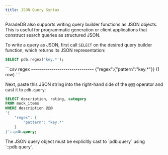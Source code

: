 ```yaml
---
title: JSON Query Syntax
---
```


ParadeDB also supports writing query builder functions as JSON objects.
This is useful for programmatic generation or client applications that construct search queries as structured JSON.

To write a query as JSON, first call `SELECT` on the desired query builder function, which returns its JSON
representation:

```sql
SELECT pdb.regex('key.*');
```

<Accordion title="Expected Response">
```csv
             regex
-------------------------------
 {"regex":{"pattern":"key.*"}}
(1 row)
```
</Accordion>

Next, paste this JSON string into the right-hand side of the `@@@` operator and cast it to `pdb.query`:

```sql
SELECT description, rating, category
FROM mock_items
WHERE description @@@
'{
    "regex": {
        "pattern": "key.*"
    }
}'::pdb.query;
```

<Note>
  The JSON query object must be explicitly cast to `pdb.query` using
  `::pdb.query`.
</Note>
